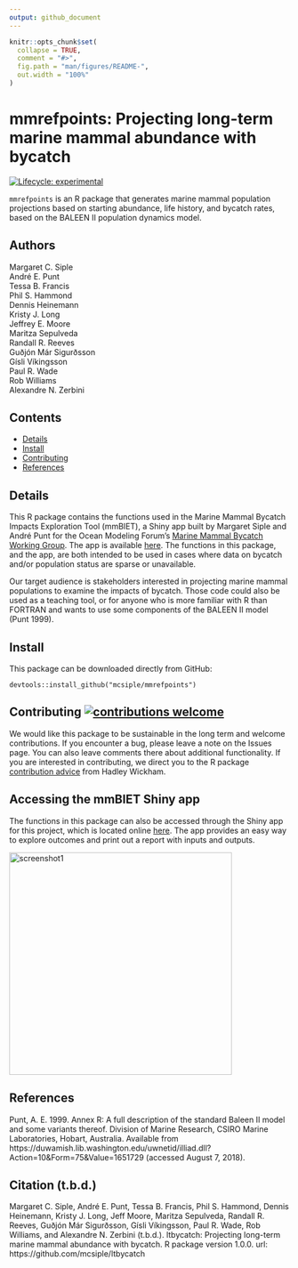 ```yaml
---
output: github_document
---
```


<!-- README.md is generated from README.Rmd. Please edit that file -->

```r
knitr::opts_chunk$set(
  collapse = TRUE,
  comment = "#>",
  fig.path = "man/figures/README-",
  out.width = "100%"
)
```

# mmrefpoints: Projecting long-term marine mammal abundance with bycatch

<!-- badges: start -->
[![Lifecycle: experimental](https://img.shields.io/badge/lifecycle-experimental-orange.svg)](https://lifecycle.r-lib.org/articles/stages.html#experimental)
<!-- badges: end -->

`mmrefpoints` is an R package that generates marine mammal population projections based on starting abundance, life history, and bycatch rates, based on the BALEEN II population dynamics model.

## Authors
Margaret C. Siple  
André E. Punt  
Tessa B. Francis  
Phil S. Hammond  
Dennis Heinemann  
Kristy J. Long  
Jeffrey E. Moore  
Maritza Sepulveda  
Randall R. Reeves  
Guðjón Már Sigurðsson  
Gísli Víkingsson  
Paul R. Wade  
Rob Williams  
Alexandre N. Zerbini  


## Contents
-   [Details](#details)
-   [Install](#install)
-   [Contributing](#contributing)
-   [References](#references)
<!-- end toc -->

## Details
This R package contains the functions used in the Marine Mammal Bycatch Impacts Exploration Tool (mmBIET), a Shiny app built by Margaret Siple and André Punt for the Ocean Modeling Forum's [Marine Mammal Bycatch Working Group](https://oceanmodelingforum.org/working-groups/marine-mammal-bycatch-working-group/). The app is available [here](https://msiple.shinyapps.io/mammaltool/). The functions in this package, and the app, are both intended to be used in cases where data on bycatch and/or population status are sparse or unavailable. 

Our target audience is stakeholders interested in projecting marine mammal populations to examine the impacts of bycatch. Those code could also be used as a teaching tool, or for anyone who is more familiar with R than FORTRAN and wants to use some components of the BALEEN II model (Punt 1999). 

## Install
This package can be downloaded directly from GitHub:

```
devtools::install_github("mcsiple/mmrefpoints")
```


## Contributing [![contributions welcome](https://img.shields.io/badge/contributions-welcome-brightgreen.svg?style=flat)](https://github.com/dwyl/esta/issues)
We would like this package to be sustainable in the long term and welcome contributions. If you encounter a bug, please leave a note on the Issues page. You can also leave comments there about additional functionality. If you are interested in contributing, we direct you to the R package [contribution advice](http://r-pkgs.had.co.nz/git.html) from Hadley Wickham.

## Accessing the mmBIET Shiny app
The functions in this package can also be accessed through the Shiny app for this project, which is located online [here](https://msiple.shinyapps.io/mammaltool/). The app provides an easy way to explore outcomes and print out a report with inputs and outputs. 

<img src="https://github.com/mcsiple/ltbycatch/blob/master/docs/screenshot1.png" alt="screenshot1" width="400">

## References
Punt, A. E. 1999. Annex R: A full description of the standard Baleen II model and some variants thereof. Division of Marine Research, CSIRO Marine Laboratories, Hobart, Australia. Available from https://duwamish.lib.washington.edu/uwnetid/illiad.dll?Action=10&Form=75&Value=1651729 (accessed August 7, 2018).

## Citation (t.b.d.)
Margaret C. Siple, André E. Punt, Tessa B. Francis, Phil S. Hammond, Dennis Heinemann, Kristy J. Long, Jeff Moore, Maritza Sepulveda, Randall R. Reeves, Guðjón Már Sigurðsson, Gísli Víkingsson, Paul R. Wade, Rob Williams, and Alexandre N. Zerbini (t.b.d.). ltbycatch: Projecting long-term marine mammal abundance with bycatch. R package version 1.0.0. url: https://github.com/mcsiple/ltbycatch